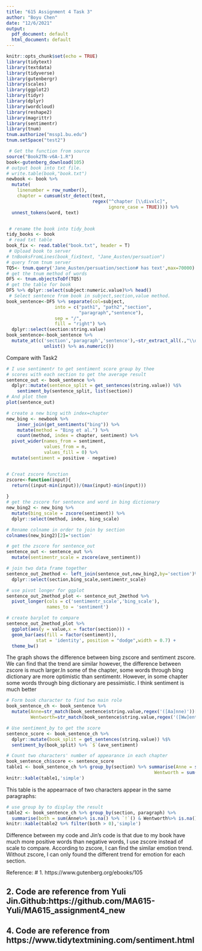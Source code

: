```yaml
---
title: "615 Assignment 4 Task 3"
author: "Boyu Chen"
date: "12/6/2021"
output:
  pdf_document: default
  html_document: default
---
```


```r
knitr::opts_chunk$set(echo = TRUE)
library(tidytext)
library(textdata)
library(tidyverse)
library(gutenbergr)
library(scales)
library(ggplot2)
library(tidyr)
library(dplyr)
library(wordcloud)
library(reshape2)
library(magrittr)
library(sentimentr)
library(tnum)
tnum.authorize("mssp1.bu.edu")
tnum.setSpace("test2")
```

```r
 # Get the function from source
source("Book2TN-v6A-1.R")             
book<-gutenberg_download(105)
# output book into txt file. 
# write.table(book,"book.txt")      
newbook <- book %>%
  mutate(
    linenumber = row_number(),
    chapter = cumsum(str_detect(text, 
                                regex("^chapter [\\divxlc]", 
                                      ignore_case = TRUE)))) %>% 
  unnest_tokens(word, text) 


 # rename the book into tidy_book
tidy_books <- book                    
 # read txt table
book_fix <- read.table("book.txt", header = T)    
 # Upload book to server
# tnBooksFromLines(book_fix$text, "Jane_Austen/persuation")  
# query from tnum server
TQ5<- tnum.query('Jane_Austen/persuation/section# has text',max=70000)  
# get the tnum method of words
DF5 <- tnum.objectsToDf(TQ5)
# get the table for book
DF5 %>% dplyr::select(subject:numeric.value)%>% head()  
 # Select sentence from book in subject,section,value method.
book_sentence<-DF5 %>% separate(col=subject, 
                  into = c("path1", "path2","section",
                           "paragraph","sentence"), 
                  sep = "/", 
                  fill = "right") %>% 
  dplyr::select(section:string.value)
book_sentence<-book_sentence %>% 
  mutate_at(c('section','paragraph','sentence'),~str_extract_all(.,"\\d+") %>% 
              unlist() %>% as.numeric())


```



Compare with Task2
```r
# I use sentimentr to get sentiment score group by thee 
# scores with each section to get the average result
sentence_out <- book_sentence %>%
  dplyr::mutate(sentence_split = get_sentences(string.value)) %$%
    sentiment_by(sentence_split, list(section))
# And plot them
plot(sentence_out)
```


```r
# create a new bing with index=chapter
new_bing <- newbook %>% 
    inner_join(get_sentiments("bing")) %>%
    mutate(method = "Bing et al.") %>% 
    count(method, index = chapter, sentiment) %>%
  pivot_wider(names_from = sentiment,
              values_from = n,
              values_fill = 0) %>% 
  mutate(sentiment = positive - negative)


# Creat zscore function 
zscore<-function(input){
  return((input-min(input))/(max(input)-min(input)))
  
}
# get the zscore for sentence and word in bing dictionary 
new_bing2 <- new_bing %>% 
  mutate(bing_scale = zscore(sentiment)) %>% 
  dplyr::select(method, index, bing_scale)

# Rename colname in order to join by section
colnames(new_bing2)[2]='section'
```

```r
# get the zscore for sentence_out
sentence_out <- sentence_out %>%
  mutate(sentimentr_scale = zscore(ave_sentiment))

# join two data frame together
sentence_out_2method <- left_join(sentence_out,new_bing2,by='section')%>%
  dplyr::select(section,bing_scale,sentimentr_scale)

# use pivot longer for ggplot
sentence_out_2method_plot <- sentence_out_2method %>% 
  pivot_longer(cols = c('sentimentr_scale','bing_scale'), 
               names_to = 'sentiment')

# create barplot to compare
sentence_out_2method_plot %>% 
  ggplot(aes(y = value,x = factor(section))) +
  geom_bar(aes(fill = factor(sentiment)), 
           stat = 'identity', position = "dodge",width = 0.7) + 
  theme_bw()
```

The graph shows the difference between bing zscore and sentiment zscore. We can find that the trend are similar however, the difference between zscore is much larger.In some of the chapter, some words through bing dictionary are more optimistic than sentimentr. However, in some chapter some words through bing dictionary are pessimistic. I think sentiment is much better






```r
# Form book character to find two main role
book_sentence_ch <- book_sentence %>%
  mutate(Anne=str_match(book_sentence$string.value,regex('([Aa]nne)'))[,1],
         Wentworth=str_match(book_sentence$string.value,regex('([Ww]entworth)'))[,1])
```

```r
# Use sentiment_by to get the score
sentence_score <- book_sentence_ch %>% 
  dplyr::mutate(book_split = get_sentences(string.value)) %$%
  sentiment_by(book_split) %>% `$`(ave_sentiment)

```

```r
# Count two characters' number of appearance in each chapter
book_sentence_ch$score <- sentence_score 
table1 <- book_sentence_ch %>% group_by(section) %>% summarise(Anne = sum(Anne %>% is.na() %>% `!`()),
                                                       Wentworth = sum(Wentworth%>% is.na() %>% `!`()))
knitr::kable(table1,'simple')
```


\newpage
This table is the appearnace of two characters appear in the same paragraphs:  

```r
# use group by to display the result
table2 <- book_sentence_ch %>% group_by(section, paragraph) %>% 
  summarise(both = sum(Anne%>% is.na() %>% `!`() & Wentworth%>% is.na() %>% `!`() ))
knitr::kable(table2 %>% filter(both > 0),'simple')
```


Difference between my code and Jin's code is that due to my book have much more positive words than negative words, I use zscore instead of scale to compare. According to zscore, I can find the similar emotion trend. Without zscore, I can only found the different trend for emotion for each section.






Reference:
# 1. https://www.gutenberg.org/ebooks/105

## 2. Code are reference from Yuli Jin.Github:https://github.com/MA615-Yuli/MA615_assignment4_new
## 4. Code are reference from https://www.tidytextmining.com/sentiment.html



